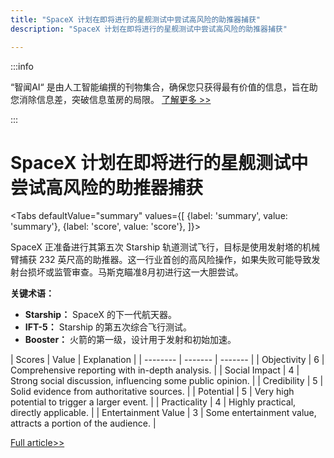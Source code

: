 ```yaml
---
title: "SpaceX 计划在即将进行的星舰测试中尝试高风险的助推器捕获"
description: "SpaceX 计划在即将进行的星舰测试中尝试高风险的助推器捕获"

---
```



:::info

“智闻AI“ 是由人工智能编撰的刊物集合，确保您只获得最有价值的信息，旨在助您消除信息差，突破信息茧房的局限。  [了解更多 >>](/)

:::

# SpaceX 计划在即将进行的星舰测试中尝试高风险的助推器捕获


<Tabs
	defaultValue="summary"
	values={[
	{label: 'summary', value: 'summary'},
	{label: 'score', value: 'score'},
]}>
<TabItem value="summary">


SpaceX 正准备进行其第五次 Starship 轨道测试飞行，目标是使用发射塔的机械臂捕获 232 英尺高的助推器。这一行业首创的高风险操作，如果失败可能导致发射台损坏或监管审查。马斯克瞄准8月初进行这一大胆尝试。

**关键术语：**
- **Starship：** SpaceX 的下一代航天器。
- **IFT-5：** Starship 的第五次综合飞行测试。
- **Booster：** 火箭的第一级，设计用于发射和初始加速。
</TabItem>
<TabItem value="score">
	| Scores     | Value   | Explanation |
	| -------- | ------- | ------- |
	| Objectivity  | 6    | Comprehensive reporting with in-depth analysis.    |
	| Social Impact | 4     | Strong social discussion, influencing some public opinion.    |
	| Credibility    | 5    | Solid evidence from authoritative sources.    |
	| Potential    | 5    | Very high potential to trigger a larger event.    |
	| Practicality    | 4    | Highly practical, directly applicable.    |
	| Entertainment Value    | 3    | Some entertainment value, attracts a portion of the audience.    |
</TabItem>
</Tabs>

[Full article>>](https://readhub.cn/topic/8b0FMrrwiG6)
